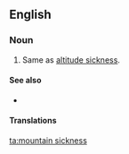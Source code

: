 ==English==

===Noun===
{{en-noun|sg=[[mountain]] [[sickness]]|-}}

# {{medicine}} Same as [[altitude sickness]].

====See also====
*{{pedia|Altitude sickness}}

====Translations====
{{trans-see|altitude sickness}}

[[ta:mountain sickness]]